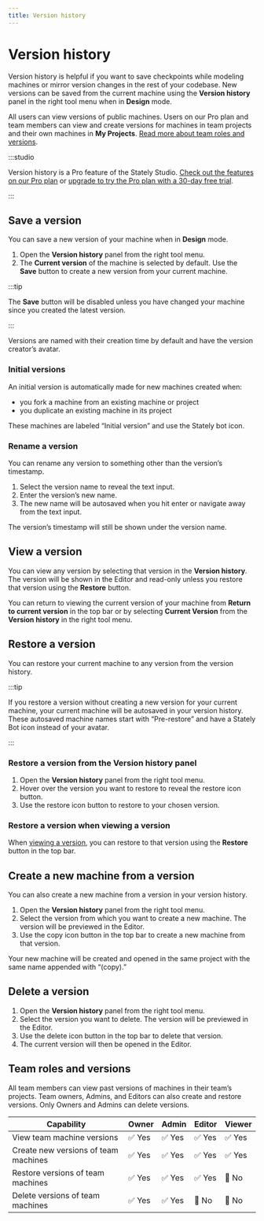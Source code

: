 ```yaml
---
title: Version history
---
```



# Version history

Version history is helpful if you want to save checkpoints while modeling machines or mirror version changes in the rest of your codebase. New versions can be saved from the current machine using the **Version history** panel in the right tool menu when in **Design** mode. 

All users can view versions of public machines. Users on our Pro plan and team members can view and create versions for machines in team projects and their own machines in **My Projects**. [Read more about team roles and versions](#team-roles-and-versions).

:::studio

Version history is a Pro feature of the Stately Studio. [Check out the features on our Pro plan](/studio-pro-plan.mdx) or [upgrade to try the Pro plan with a 30-day free trial](https://stately.ai/registry/billing).

:::

## Save a version

You can save a new version of your machine when in **Design** mode.

1. Open the **Version history** panel from the right tool menu.
2. The **Current version** of the machine is selected by default. Use the **Save** button to create a new version from your current machine. 

:::tip

The **Save** button will be disabled unless you have changed your machine since you created the latest version.

:::

Versions are named with their creation time by default and have the version creator’s avatar.

<p>
<ThemedImage
  alt="Version history panel opened from the right tool menu showing a list of versions."
  sources={{
    light: useBaseUrl('/screenshots/version-history--versions.light.png'),
    dark: useBaseUrl('/screenshots/version-history--versions.dark.png'),
  }}
/>
</p>

### Initial versions

An initial version is automatically made for new machines created when:

- you fork a machine from an existing machine or project
- you duplicate an existing machine in its project

These machines are labeled “Initial version” and use the Stately bot icon.

### Rename a version

You can rename any version to something other than the version’s timestamp.

1. Select the version name to reveal the text input.
2. Enter the version’s new name.
3. The new name will be autosaved when you hit enter or navigate away from the text input.

<p>
<ThemedImage
  alt="Selecting a version name in the Version history panel, showing the text input for the new name."
  sources={{
    light: useBaseUrl('/screenshots/version-history--rename-version.light.png'),
    dark: useBaseUrl('/screenshots/version-history--rename-version.dark.png'),
  }}
/>
</p>

The version’s timestamp will still be shown under the version name.

## View a version

You can view any version by selecting that version in the **Version history**. The version will be shown in the Editor and read-only unless you restore that version using the **Restore** button.

<p>
<ThemedImage
  alt="A version previewed in the Editor which highlights the top bar to show you’re in preview mode."
  sources={{
    light: useBaseUrl('/screenshots/version-history--preview-version.light.png'),
    dark: useBaseUrl('/screenshots/version-history--preview-version.dark.png'),
  }}
/>
</p>

You can return to viewing the current version of your machine from **Return to current version** in the top bar or by selecting **Current Version** from the **Version history** in the right tool menu.

## Restore a version

You can restore your current machine to any version from the version history.

:::tip

If you restore a version without creating a new version for your current machine, your current machine will be autosaved in your version history. These autosaved machine names start with “Pre-restore” and have a Stately Bot icon instead of your avatar.

<p>
<ThemedImage
  alt="Autosave machine in the Version history panel named starting with Pre-restore version."
  sources={{
    light: useBaseUrl('/versions/version-auto.png'),
    dark: useBaseUrl('/versions/version-auto-dm.png'),
  }}
/>
</p>

:::

### Restore a version from the **Version history** panel

1. Open the **Version history** panel from the right tool menu.
2. Hover over the version you want to restore to reveal the restore icon button.
3. Use the restore icon button to restore to your chosen version.

<p>
<ThemedImage
  alt="Version history panel with the restore icon revealed on hover."
  sources={{
    light: useBaseUrl('/screenshots/version-history--restore-version.light.png'),
    dark: useBaseUrl('/screenshots/version-history--restore-version.dark.png'),
  }}
/>
</p>

### Restore a version when viewing a version 

When [viewing a version](#view-a-version), you can restore to that version using the **Restore** button in the top bar.

<p>
<ThemedImage
  alt="A version previewed in the Editor with an arrow pointing to the Restore button."
  sources={{
    light: useBaseUrl('/versions/version-restore-button.png'),
    dark: useBaseUrl('/versions/version-restore-button-dm.png'),
  }}
/>
</p>

## Create a new machine from a version

You can also create a new machine from a version in your version history.

1. Open the **Version history** panel from the right tool menu.
2. Select the version from which you want to create a new machine. The version will be previewed in the Editor.
3. Use the copy icon button in the top bar to create a new machine from that version.

<p>
<ThemedImage
  alt="A version previewed in the Editor with an arrow pointing to the Copy button."
  sources={{
    light: useBaseUrl('/versions/version-copy.png'),
    dark: useBaseUrl('/versions/version-copy-dm.png'),
  }}
/>
</p>

Your new machine will be created and opened in the same project with the same name appended with “(copy).”

## Delete a version

1. Open the **Version history** panel from the right tool menu.
2. Select the version you want to delete. The version will be previewed in the Editor.
3. Use the delete icon button in the top bar to delete that version.
4. The current version will then be opened in the Editor.

<p>
<ThemedImage
  alt="A version previewed in the Editor with an arrow pointing to the Delete button."
  sources={{
    light: useBaseUrl('/versions/version-delete.png'),
    dark: useBaseUrl('/versions/version-delete-dm.png'),
  }}
/>
</p>

## Team roles and versions

All team members can view past versions of machines in their team’s projects. Team owners, Admins, and Editors can also create and restore versions. Only Owners and Admins can delete versions.

| Capability                               | Owner  | Admin  | Editor | Viewer |
| ---------------------------------------- | ------ | ------ | ------ | ------ |
| View team machine versions               | ✅ Yes | ✅ Yes | ✅ Yes | ✅ Yes |
| Create new versions of team machines     | ✅ Yes | ✅ Yes | ✅ Yes | ✅ Yes |
| Restore versions of team machines        | ✅ Yes | ✅ Yes | ✅ Yes | 🚫 No  |
| Delete versions of team machines         | ✅ Yes | ✅ Yes | 🚫 No | 🚫 No  |
